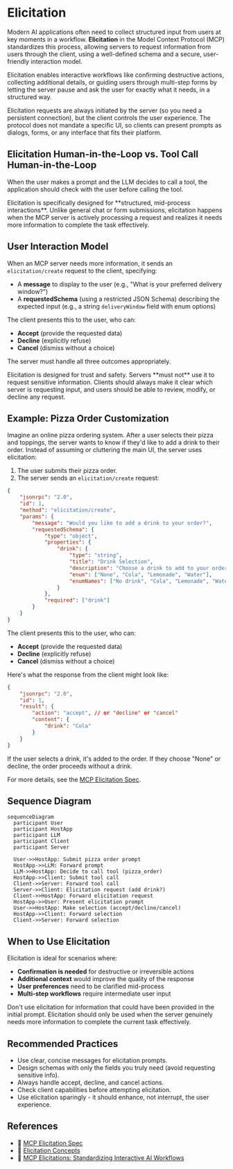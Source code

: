 # Elicitation

Modern AI applications often need to collect structured input from users at key moments in a workflow. **Elicitation** in the Model Context Protocol (MCP) standardizes this process, allowing servers to request information from users through the client, using a well-defined schema and a secure, user-friendly interaction model.

Elicitation enables interactive workflows like confirming destructive actions, collecting additional details, or guiding users through multi-step forms by letting the server pause and ask the user for exactly what it needs, in a structured way.

<callout-info>
	Elicitation requests are always initiated by the server (so you need a
	persistent connection), but the client controls the user experience. The
	protocol does not mandate a specific UI, so clients can present prompts as
	dialogs, forms, or any interface that fits their platform.
</callout-info>

## Elicitation Human-in-the-Loop vs. Tool Call Human-in-the-Loop

When the user makes a prompt and the LLM decides to call a tool, the application should check with the user before calling the tool.

<callout-success>
	Elicitation is specifically designed for **structured, mid-process
	interactions**. Unlike general chat or form submissions, elicitation happens
	when the MCP server is actively processing a request and realizes it needs
	more information to complete the task effectively.
</callout-success>

## User Interaction Model

When an MCP server needs more information, it sends an `elicitation/create` request to the client, specifying:

- A **message** to display to the user (e.g., "What is your preferred delivery window?")
- A **requestedSchema** (using a restricted JSON Schema) describing the expected input (e.g., a string `deliveryWindow` field with enum options)

The client presents this to the user, who can:

- **Accept** (provide the requested data)
- **Decline** (explicitly refuse)
- **Cancel** (dismiss without a choice)

The server must handle all three outcomes appropriately.

<callout-success>
	Elicitation is designed for trust and safety. Servers **must not** use it to
	request sensitive information. Clients should always make it clear which
	server is requesting input, and users should be able to review, modify, or
	decline any request.
</callout-success>

## Example: Pizza Order Customization

Imagine an online pizza ordering system. After a user selects their pizza and toppings, the server wants to know if they'd like to add a drink to their order. Instead of assuming or cluttering the main UI, the server uses elicitation:

1. The user submits their pizza order.
2. The server sends an `elicitation/create` request:

```json filename="server-request.json" nocopy
{
	"jsonrpc": "2.0",
	"id": 1,
	"method": "elicitation/create",
	"params": {
		"message": "Would you like to add a drink to your order?",
		"requestedSchema": {
			"type": "object",
			"properties": {
				"drink": {
					"type": "string",
					"title": "Drink Selection",
					"description": "Choose a drink to add to your order",
					"enum": ["None", "Cola", "Lemonade", "Water"],
					"enumNames": ["No drink", "Cola", "Lemonade", "Water"]
				}
			},
			"required": ["drink"]
		}
	}
}
```

The client presents this to the user, who can:

- **Accept** (provide the requested data)
- **Decline** (explicitly refuse)
- **Cancel** (dismiss without a choice)

Here's what the response from the client might look like:

```json filename="client-response.json" nocopy
{
	"jsonrpc": "2.0",
	"id": 1,
	"result": {
		"action": "accept", // or "decline" or "cancel"
		"content": {
			"drink": "Cola"
		}
	}
}
```

If the user selects a drink, it's added to the order. If they choose "None" or decline, the order proceeds without a drink.

For more details, see the [MCP Elicitation Spec](https://modelcontextprotocol.io/specification/2025-06-18/client/elicitation).

## Sequence Diagram

```mermaid
sequenceDiagram
  participant User
  participant HostApp
  participant LLM
  participant Client
  participant Server

  User->>HostApp: Submit pizza order prompt
  HostApp->>LLM: Forward prompt
  LLM->>HostApp: Decide to call tool (pizza_order)
  HostApp->>Client: Submit tool call
  Client->>Server: Forward tool call
  Server->>Client: Elicitation request (add drink?)
  Client->>HostApp: Forward elicitation request
  HostApp->>User: Present elicitation prompt
  User->>HostApp: Make selection (accept/decline/cancel)
  HostApp->>Client: Forward selection
  Client->>Server: Forward selection
```

## When to Use Elicitation

Elicitation is ideal for scenarios where:

- **Confirmation is needed** for destructive or irreversible actions
- **Additional context** would improve the quality of the response
- **User preferences** need to be clarified mid-process
- **Multi-step workflows** require intermediate user input

<callout-warning>
	Don't use elicitation for information that could have been provided in the
	initial prompt. Elicitation should only be used when the server genuinely
	needs more information to complete the current task effectively.
</callout-warning>

## Recommended Practices

- Use clear, concise messages for elicitation prompts.
- Design schemas with only the fields you truly need (avoid requesting sensitive info).
- Always handle accept, decline, and cancel actions.
- Check client capabilities before attempting elicitation.
- Use elicitation sparingly - it should enhance, not interrupt, the user experience.

## References

- 📜 [MCP Elicitation Spec](https://modelcontextprotocol.io/specification/2025-06-18/client/elicitation)
- 📜 [Elicitation Concepts](https://modelcontextprotocol.io/docs/concepts/elicitation)
- 📜 [MCP Elicitations: Standardizing Interactive AI Workflows](https://blog.fka.dev/blog/2025-01-15-mcp-elicitations-standardizing-interactive-ai-workflows/)
